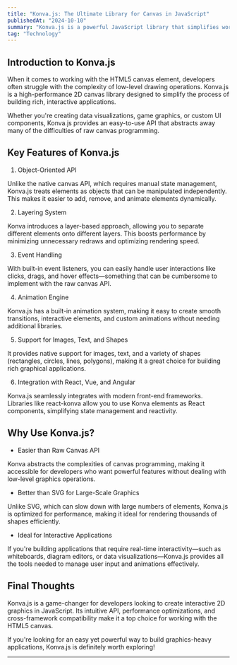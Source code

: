 ```yaml
---
title: "Konva.js: The Ultimate Library for Canvas in JavaScript"
publishedAt: "2024-10-10"
summary: "Konva.js is a powerful JavaScript library that simplifies working with HTML5 canvas, making it easier to create interactive graphics, animations, and visualizations. But why should you use it, and how does it compare to other frameworks?"
tag: "Technology"
---
```


## Introduction to Konva.js

When it comes to working with the HTML5 canvas element, developers often struggle with the complexity of low-level drawing operations. Konva.js is a high-performance 2D canvas library designed to simplify the process of building rich, interactive applications.

Whether you're creating data visualizations, game graphics, or custom UI components, Konva.js provides an easy-to-use API that abstracts away many of the difficulties of raw canvas programming.

## Key Features of Konva.js

1. Object-Oriented API

Unlike the native canvas API, which requires manual state management, Konva.js treats elements as objects that can be manipulated independently. This makes it easier to add, remove, and animate elements dynamically.

2. Layering System

Konva introduces a layer-based approach, allowing you to separate different elements onto different layers. This boosts performance by minimizing unnecessary redraws and optimizing rendering speed.

3. Event Handling

With built-in event listeners, you can easily handle user interactions like clicks, drags, and hover effects—something that can be cumbersome to implement with the raw canvas API.

4. Animation Engine

Konva.js has a built-in animation system, making it easy to create smooth transitions, interactive elements, and custom animations without needing additional libraries.

5. Support for Images, Text, and Shapes

It provides native support for images, text, and a variety of shapes (rectangles, circles, lines, polygons), making it a great choice for building rich graphical applications.

6. Integration with React, Vue, and Angular

Konva.js seamlessly integrates with modern front-end frameworks. Libraries like react-konva allow you to use Konva elements as React components, simplifying state management and reactivity.

## Why Use Konva.js?

- Easier than Raw Canvas API

Konva abstracts the complexities of canvas programming, making it accessible for developers who want powerful features without dealing with low-level graphics operations.

- Better than SVG for Large-Scale Graphics

Unlike SVG, which can slow down with large numbers of elements, Konva.js is optimized for performance, making it ideal for rendering thousands of shapes efficiently.

- Ideal for Interactive Applications

If you're building applications that require real-time interactivity—such as whiteboards, diagram editors, or data visualizations—Konva.js provides all the tools needed to manage user input and animations effectively.

## Final Thoughts

Konva.js is a game-changer for developers looking to create interactive 2D graphics in JavaScript. Its intuitive API, performance optimizations, and cross-framework compatibility make it a top choice for working with the HTML5 canvas.

If you're looking for an easy yet powerful way to build graphics-heavy applications, Konva.js is definitely worth exploring!

---
